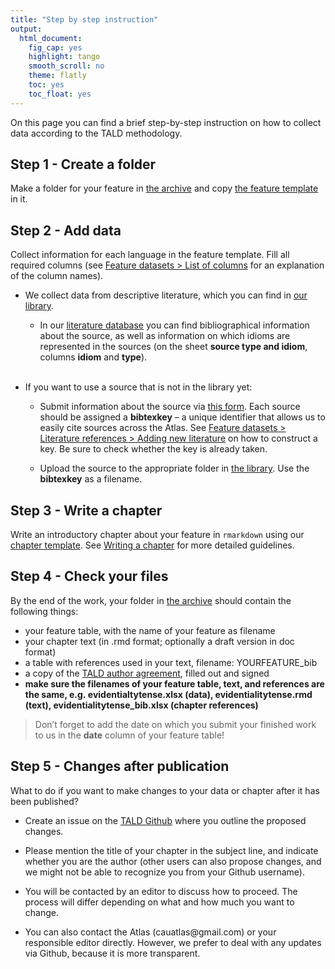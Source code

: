 ```yaml
---
title: "Step by step instruction"
output:
  html_document:
    fig_cap: yes
    highlight: tango
    smooth_scroll: no
    theme: flatly
    toc: yes
    toc_float: yes
---
```


On this page you can find a brief step-by-step instruction on how to collect data according to the TALD methodology.

## Step 1 - Create a folder

Make a folder for your feature in [the archive](https://drive.google.com/drive/u/2/folders/1Rrm0NOH2E7dGMC97TdCFhjg7Y_FrAU3i) and copy [the feature template](https://docs.google.com/spreadsheets/d/1ptIOqpr6PMLdMv0QOLShO_bvQMmYz_88q4My7rC9wY0/edit#gid=0) in it.

## Step 2 - Add data

Collect information for each language in the feature template. Fill all required columns (see [Feature datasets > List of columns](https://sverhees.github.io/dagatlas_masterskaya/datasets.html#list-of-columns) for an explanation of the column names).
 
* We collect data from descriptive literature, which you can find in [our library](https://drive.google.com/drive/u/2/folders/14RBA31Cj1MsFSiV4E_ZqTLGOhI1dUfMD).
  
  + In our [literature database](https://docs.google.com/spreadsheets/d/1XmOaGjd3ri6uA6yKBNobEfRqkPnsO3ljy_DssM2JrqM/edit#gid=1077173260) you can find bibliographical information about the source, as well as information on which idioms are represented in the sources (on the sheet **source type and idiom**, columns **idiom** and **type**).
<br>
<br>
      
* If you want to use a source that is not in the library yet:

  + Submit information about the source via [this form](https://docs.google.com/forms/d/e/1FAIpQLSfekbCiSi5TVtJDAWcAzIajkwYyoR8WjRJ1tjkt0QS6kdkIEA/viewform?usp=sf_link). Each source should be assigned a **bibtexkey** -- a unique identifier that allows us to easily cite sources across the Atlas. See [Feature datasets > Literature references > Adding new literature]() on how to construct a key. Be sure to check whether the key is already taken.
  
  + Upload the source to the appropriate folder in [the library](https://drive.google.com/drive/u/2/folders/14RBA31Cj1MsFSiV4E_ZqTLGOhI1dUfMD). Use the **bibtexkey** as a filename.
      
## Step 3 - Write a chapter

Write an introductory chapter about your feature in `rmarkdown` using our [chapter template](https://github.com/sverhees/dagatlas_masterskaya/blob/main/chapter_template/chapter_template.Rmd). See [Writing a chapter](https://sverhees.github.io/dagatlas_masterskaya/chapters.html) for more detailed guidelines.

## Step 4 - Check your files

By the end of the work, your folder in [the archive](https://drive.google.com/drive/u/2/folders/1Rrm0NOH2E7dGMC97TdCFhjg7Y_FrAU3i) should contain the following things:

* your feature table, with the name of your feature as filename
* your chapter text (in .rmd format; optionally a draft version in doc format)
* a table with references used in your text, filename: YOURFEATURE_bib
* a copy of the [TALD author agreement](https://docs.google.com/document/d/1tw-ty-pZglBhW8Ma3PfSit1migXc0vNX1AZE1BCyNio/edit?usp=sharing), filled out and signed
* **make sure the filenames of your feature table, text, and references are the same, e.g. evidentialtytense.xlsx (data), evidentialitytense.rmd (text), evidentialitytense_bib.xlsx (chapter references)** 

> Don't forget to add the date on which you submit your finished work to us in the **date** column of your feature table!

## Step 5 - Changes after publication

What to do if you want to make changes to your data or chapter after it has been published?

* Create an issue on the [TALD Github](https://github.com/LingConLab/TALD/issues) where you outline the proposed changes.
* Please mention the title of your chapter in the subject line, and indicate whether you are the author (other users can also propose changes, and we might not be able to recognize you from your Github username).
* You will be contacted by an editor to discuss how to proceed. The process will differ depending on what and how much you want to change.

* You can also contact the Atlas (cauatlas@gmail.com) or your responsible editor directly. However, we prefer to deal with any updates via Github, because it is more transparent.




